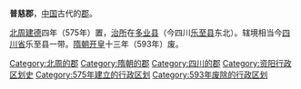 '''普慈郡'''，[[中国|中国]]古代的[[郡|郡]]。

[[北周|北周]][[建德_(北周)|建德]]四年（575年）置，[[治所|治所]]在[[多业县|多业县]]（今四川[[乐至县|乐至县]]东北）。辖境相当今[[四川省|四川省]]乐至县一带。[[隋朝|隋朝]][[开皇|开皇]]十三年（593年）废。 

{{隋朝行政區劃|nocat}}
{{四川行政区划小作品}}
[[Category:北周的郡|Category:北周的郡]]
[[Category:隋朝的郡|Category:隋朝的郡]]
[[Category:四川的郡|Category:四川的郡]]
[[Category:资阳行政区划史|Category:资阳行政区划史]]
[[Category:575年建立的行政区划|Category:575年建立的行政区划]]
[[Category:593年废除的行政区划|Category:593年废除的行政区划]]